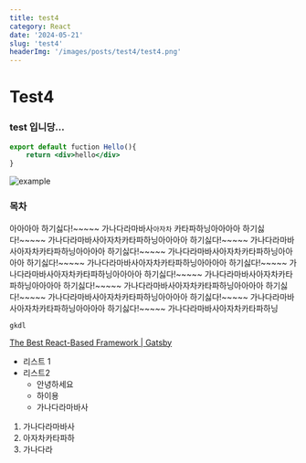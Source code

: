 ```yaml
---
title: test4
category: React
date: '2024-05-21'
slug: 'test4'
headerImg: '/images/posts/test4/test4.png'
---
```


# Test4

### test 입니당…

```jsx
export default fuction Hello(){
	return <div>hello</div>
}
```

![example](/images/posts/test4/hello.png)

### 목차

아아아아 하기싫다!~~~~~ 가나다라마바사`아자차` 카타파하닝아아아아 하기싫다!~~~~~ 가나다라마바사아자차카타파하닝아아아아 하기싫다!~~~~~ 가나다라마바사아자차카타파하닝아아아아 하기싫다!~~~~~ 가나다라마바사아자차카타파하닝아아아아 하기싫다!~~~~~ 가나다라마바사아자차카타파하닝아아아아 하기싫다!~~~~~ 가나다라마바사아자차카타파하닝아아아아 하기싫다!~~~~~ 가나다라마바사아자차카타파하닝아아아아 하기싫다!~~~~~ 가나다라마바사아자차카타파하닝아아아아 하기싫다!~~~~~ 가나다라마바사아자차카타파하닝아아아아 하기싫다!~~~~~ 가나다라마바사아자차카타파하닝아아아아 하기싫다!~~~~~ 가나다라마바사아자차카타파하닝

`gkdl`

[The Best React-Based Framework | Gatsby](https://www.gatsbyjs.com/)

- 리스트 1
- 리스트2
  - 안녕하세요
  - 하이용
  - 가나다라마바사

1. 가나다라마바사
2. 아자차카타파하
3. 가나다라

